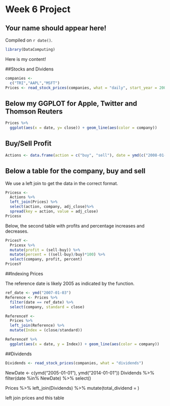 # Week 6 Project

## Your name should appear here!

<!-- leave this material as is -->
Compiled on `r date()`.

```r
library(DataComputing)
```
<!-- put your content after this line -->

Here is my content!

##Stocks and Dividens 

```r
companies <- 
  c("TRI","AAPL","MSFT") 
Prices <- read_stock_prices(companies, what = "daily", start_year = 2000, end_year = 2015)
```

## Below my GGPLOT for Apple, Twitter and Thomson Reuters 

```r
Prices %>%
  ggplot(aes(x = date, y= close)) + geom_line(aes(color = company))
```

## Buy/Sell Profit 

```r
Actions <- data.frame(action = c("buy", "sell"), date = ymd(c("2008-01-03", "2012-12-28")))
```

## Below a table for the company, buy and sell 
We use a left join to get the data in the correct format. 

```r
Pricesx <- 
  Actions %>%
  left_join(Prices) %>%
  select(action, company, adj_close)%>%
  spread(key = action, value = adj_close)
Pricesx
```

Below, the second table with profits and percentage increases and decreases. 

```r
PricesY <-
  Pricesx %>%
  mutate(profit = (sell-buy)) %>%
  mutate(percent = ((sell-buy)/buy)*100) %>%
  select(company, profit, percent)
PricesY
```


##Indexing Prices

The reference date is likely 2005 as indicated by the function. 


```r
ref_date <- ymd("2007-01-03")
Reference <- Prices %>%
  filter(date == ref_date) %>%
  select(company, standard = close)

ReferenceY <-
  Prices %>%
  left_join(Reference) %>%
  mutate(Index = (close/standard))
```

```r
ReferenceY %>%
  ggplot(aes(x = date, y = Index)) + geom_line(aes(color = company))
```

##Dividends

```r
Dividends <- read_stock_prices(companies, what = "dividends")
```



NewDate <- c(ymd("2005-01-01"), ymd("2014-01-01"))
Dividends %>%
  filter(date %in% NewDate) %>%
  select()



Prices %>%
  left_join(Dividends) %>%
  mutate(total_dividend =   )



left join prices and this table 

